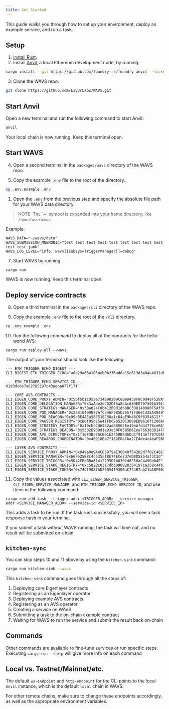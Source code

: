 ```yaml
---
title: Get Started
---
```


This guide walks you through how to set up your environment, deploy an example service, and run a task.

## Setup

1. [Install Rust](https://www.rust-lang.org/tools/install).
2. Install [Anvil](https://github.com/foundry-rs/foundry/tree/master/crates/anvil), a local Ethereum development node, by running:

```bash
cargo install --git https://github.com/foundry-rs/foundry anvil --locked --force
```

3. Clone the WAVS repo:

```bash
git clone https://github.com/Lay3rLabs/WAVS.git
```

## Start Anvil

Open a new terminal and run the following command to start Anvil:

```bash
anvil
```

Your local chain is now running. Keep this terminal open.

## Start WAVS

4. Open a second terminal in the `packages/wavs` directory of the WAVS repo.

5. Copy the example `.env` file to the root of the directory.

```bash
cp .env.example .env
```

1. Open the `.env` from the previous step and specify the absolute file path for your WAVS data directory.

> NOTE: The '~' symbol is expanded into your home directory, like `/home/username`.

Example:

```
WAVS_DATA="~/wavs/data"
WAVS_SUBMISSION_MNEMONIC="test test test test test test test test test test test junk"
WAVS_LOG_LEVEL="info, wavs[{subsys=TriggerManager}]=debug"
```

7. Start WAVS by running:

```bash
cargo run
```

WAVS is now running. Keep this terminal open.

## Deploy service contracts

8. Open a third terminal in the `packages/cli` directory of the WAVS repo.

9. Copy the example `.env` file to the root of the `/cli` directory.

```bash
cp .env.example .env
```

10. Run the following command to deploy all of the contracts for the hello-world AVS:

```
cargo run deploy-all --wavs
```

The output of your terminal should look like the following:

```
--- ETH TRIGGER ECHO DIGEST ---
CLI_DIGEST_ETH_TRIGGER_ECHO="a8e29a6341054eb0b236ad6a15c613d3404e4831dbffa5c89cb593f291f3eae6"

--- ETH_TRIGGER_ECHO SERVICE ID ---
0193dc8e7a82785197c43aeba077f17f

--- CORE AVS CONTRACTS ---
CLI_EIGEN_CORE_PROXY_ADMIN="0x5bf5b11053e734690269C6B9D438F8C9d48F528A"
CLI_EIGEN_CORE_DELEGATION_MANAGER="0x3aAde2dCD2Df6a8cAc689EE797591b2913658659"
CLI_EIGEN_CORE_STRATEGY_MANAGER="0x38a024C0b412B9d1db8BC398140D00F5Af3093D4"
CLI_EIGEN_CORE_POD_MANAGER="0x2a810409872AfC346F9B5b26571Fd6eC42EA4849"
CLI_EIGEN_CORE_POD_BEACON="0x99dBE4AEa58E518C50a1c04aE9b48C9F6354612f"
CLI_EIGEN_CORE_PAUSER_REGISTRY="0xB0f05d25e41FbC2b52013099ED9616f1206Ae21B"
CLI_EIGEN_CORE_STRATEGY_FACTORY="0x19cEcCd6942ad38562Ee10bAfd44776ceB67e923"
CLI_EIGEN_CORE_STRATEGY_BEACON="0x5302E909d1e93e30F05B5D6Eea766363D14F9892"
CLI_EIGEN_CORE_AVS_DIRECTORY="0x1f10F3Ba7ACB61b2F50B9d6DdCf91a6f787C0E82"
CLI_EIGEN_CORE_REWARDS_COORDINATOR="0x40918Ba7f132E0aCba2CE4de4c4baF9BD2D7D849"

--- LAYER AVS CONTRACTS ---
CLI_EIGEN_SERVICE_PROXY_ADMIN="0xD49a0e9A4CD5979aE36840f542D2d7f02C4817Be"
CLI_EIGEN_SERVICE_MANAGER="0x66F625B8c4c635af8b74ECe2d7eD0D58b4af3C3d"
CLI_EIGEN_SERVICE_TRIGGER="0x5D42EBdBBa61412295D7b0302d6F50aC449Ddb4F"
CLI_EIGEN_SERVICE_STAKE_REGISTRY="0xc582Bc0317dbb0908203541971a358c44b1F3766"
CLI_EIGEN_SERVICE_STAKE_TOKEN="0x74Cf9087AD26D541930BaC724B7ab21bA8F00a27"
```


11.  Copy the values associated with `CLI_EIGEN_SERVICE_TRIGGER`, `CLI_EIGEN_SERVICE_MANAGER`, and `ETH_TRIGGER_ECHO SERVICE ID`, and use them in the following command:

```
cargo run add-task --trigger-addr <TRIGGER_ADDR> --service-manager-addr <SERVICE_MANAGER_ADDR> --service-id <SERVICE_ID>
```

This adds a task to be run. If the task runs successfully, you will see a task response hash in your terminal.

If you submit a task without WAVS running, the task will time out, and no result will be submitted on-chain.


## `kitchen-sync`

You can skip steps 10 and 11 above by using the `kitchen-sink` command:

```bash
cargo run kitchen-sink --wavs
```

This `kitchen-sink` command goes through all the steps of:

1. Deploying core Eigenlayer contracts
2. Registering as an Eigenlayer operator
3. Deploying example AVS contracts
4. Registering as an AVS operator
5. Creating a service on WAVS
6. Submitting a task to the on-chain example contract
7. Waiting for WAVS to run the service and submit the result back on-chain

## Commands

Other commands are available to fine-tune services or run specific steps. Executing `cargo run --help` will give more info on each command

## Local vs. Testnet/Mainnet/etc.

The default `ws-endpoint` and `http-endpoint` for the CLI points to the local `Anvil` instance, which is the default `local` chain in WAVS.

For other remote chains, make sure to change these endpoints accordingly, as well as the appropriate environment variables.
